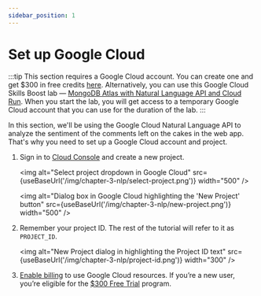 ```yaml
---
sidebar_position: 1
---
```



# Set up Google Cloud


:::tip
This section requires a Google Cloud account. You can create one and get $300 in free credits [here](https://cloud.google.com/free).
Alternatively, you can use this Google Cloud Skills Boost lab — [MongoDB Atlas with Natural Language API and Cloud Run](https://mdb.link/gc-lab-2). When you start the lab, you will get access to a temporary Google Cloud account that you can use for the duration of the lab.
:::


In this section, we'll be using the Google Cloud Natural Language API to analyze the sentiment of the comments left on the cakes in the web app. That's why you need to set up a Google Cloud account and project.

1. Sign in to [Cloud Console](https://console.cloud.google.com/getting-started) and create a new project.

    <img
        alt="Select project dropdown in Google Cloud"
        src={useBaseUrl('/img/chapter-3-nlp/select-project.png')}
        width="500"
    />

    <img
        alt="Dialog box in Google Cloud highlighting the 'New Project' button"
        src={useBaseUrl('/img/chapter-3-nlp/new-project.png')}
        width="500"
    />

1. Remember your project ID. The rest of the tutorial will refer to it as `PROJECT_ID`.

    <img
        alt="New Project dialog in highlighting the Project ID text"
        src={useBaseUrl('/img/chapter-3-nlp/project-id.png')}
        width="300"
    />

1. [Enable billing](https://console.cloud.google.com/billing) to use Google Cloud resources. If you’re a new user, you’re eligible for the [$300 Free Trial](https://cloud.google.com/free) program.